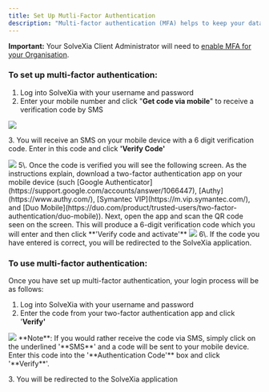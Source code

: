 ---
title: Set Up Mutli-Factor Authentication
description: "Multi-factor authentication (MFA) helps to keep your data secure by making it difficult for somebody else to sign in as you. After you enter your password, as usual, you'll be asked to enter a 6-digit passcode. You can get the passcode from a text message (SMS) or an authentication app installed on your mobile device."
---

**Important:** Your SolveXia Client Administrator will need to [enable MFA for your Organisation](https://help.solvexia.com/hc/en-us/articles/4413582569871).

### **To set up multi-factor authentication:**

1.  Log into SolveXia with your username and password 
2.  Enter your mobile number and click "**Get code via mobile**" to receive a verification code by SMS

<Frame>
  <img src="https://help.solvexia.com/hc/article_attachments/4413577109263/Screen_Shot_2022-01-12_at_5.00.05_pm.png"/>
</Frame>

3\. You will receive an SMS on your mobile device with a 6 digit verification code. Enter in this code and click **'Verify Code'**

<Frame>
  <img src="https://help.solvexia.com/hc/article_attachments/4413582679311/Screen_Shot_2022-01-12_at_5.03.04_pm.png"/>
</Frame>
5\. Once the code is verified you will see the following screen. As the instructions explain, download a two-factor authentication app on your mobile device (such [Google Authenticator](https://support.google.com/accounts/answer/1066447), [Authy](https://www.authy.com/), [Symantec VIP](https://m.vip.symantec.com/), and [Duo Mobile](https://duo.com/product/trusted-users/two-factor-authentication/duo-mobile)). Next, open the app and scan the QR code seen on the screen. This will produce a 6-digit verification code which you will enter and then click **'Verify code and activate'**

<Frame>
  <img src="https://help.solvexia.com/hc/article_attachments/4413569668751/Screen_Shot_2022-01-12_at_5.07.33_pm.png"/>
</Frame>
6\. If the code you have entered is correct, you will be redirected to the SolveXia application.

### **To use multi-factor authentication:**


Once you have set up multi-factor authentication, your login process will be as follows:

1.  Log into SolveXia with your username and password 
2.  Enter the code from your two-factor authentication app and click '**Verify'**

<Frame>
  <img src="https://help.solvexia.com/hc/article_attachments/4413582758927/Screen_Shot_2022-01-12_at_5.15.07_pm.png"/>
</Frame>

<Info>
  **Note**: If you would rather receive the code via SMS, simply click on the underlined '**SMS**' and a code will be sent to your mobile device. Enter this code into the '**Authentication Code'** box and click '**Verify**'.
</Info>

3\. You will be redirected to the SolveXia application


